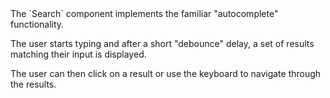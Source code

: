 
<div className="large">
  The `Search` component implements the familiar "autocomplete" functionality.
</div>

The user starts typing and after a short "debounce" delay, a set of results
matching their input is displayed.

The user can then click on a result or use the keyboard to navigate through
the results.

<Example
  Component={Component}
  code={Source}
/>
